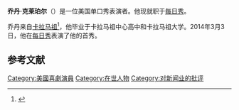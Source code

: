 {{expand|time=2014-06-16T14:19:04+00:00}}

'''乔丹·克莱珀尔'''（{{lang-en|'''Jordan Klepper'''}}）是一位美国单口秀表演者。他现就职于[[每日秀|每日秀]]。

乔丹来自[[卡拉马祖_(密歇根州)|卡拉马祖]]<ref>{{Dead link|url=http://www.freep.com/article/20140304/ENT03/303040106/The-Daily-Show-Jordan-Klepper}}</ref>，他毕业于卡拉马祖中心高中和卡拉马祖大学。2014年3月3日，他在[[每日秀|每日秀]]表演了他的首秀。

==参考文献==
{{reflist}}

[[Category:美國喜劇演員|Category:美國喜劇演員]]
[[Category:在世人物|Category:在世人物]]
[[Category:对新闻业的批评|Category:对新闻业的批评]]
